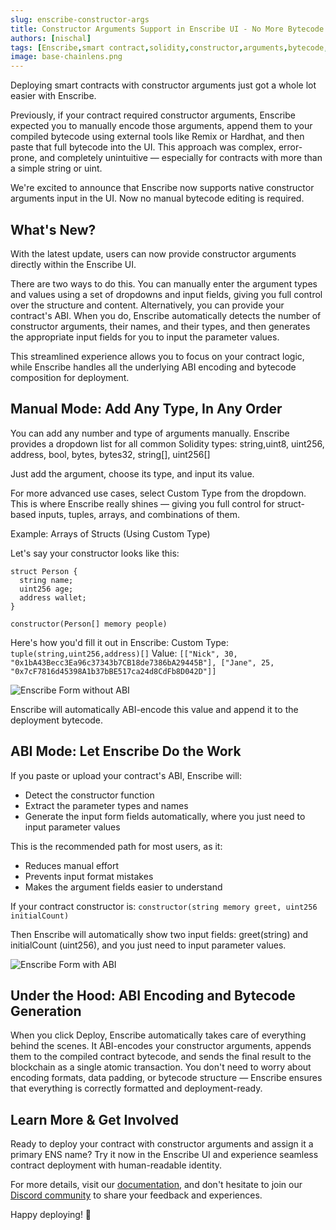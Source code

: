 ```yaml
---
slug: enscribe-constructor-args
title: Constructor Arguments Support in Enscribe UI - No More Bytecode Hacks
authors: [nischal]
tags: [Enscribe,smart contract,solidity,constructor,arguments,bytecode,ABI]
image: base-chainlens.png
---
```


Deploying smart contracts with constructor arguments just got a whole lot easier with Enscribe.

Previously, if your contract required constructor arguments, Enscribe expected you to manually encode those arguments, append them to your compiled bytecode using external tools like Remix or Hardhat, and then paste that full bytecode into the UI. This approach was complex, error-prone, and completely unintuitive — especially for contracts with more than a simple string or uint.

We're excited to announce that Enscribe now supports native constructor arguments input in the UI. Now no manual bytecode editing is required.

## What's New?

With the latest update, users can now provide constructor arguments directly within the Enscribe UI.

There are two ways to do this. You can manually enter the argument types and values using a set of dropdowns and input fields, giving you full control over the structure and content. Alternatively, you can provide your contract's ABI. When you do, Enscribe automatically detects the number of constructor arguments, their names, and their types, and then generates the appropriate input fields for you to input the parameter values.

This streamlined experience allows you to focus on your contract logic, while Enscribe handles all the underlying ABI encoding and bytecode composition for deployment.

## Manual Mode: Add Any Type, In Any Order

You can add any number and type of arguments manually. Enscribe provides a dropdown list for all common Solidity types: string,uint8, uint256, address, bool, bytes, bytes32, string[], uint256[]

Just add the argument, choose its type, and input its value.

For more advanced use cases, select Custom Type from the dropdown. This is where Enscribe really shines — giving you full control for struct-based inputs, tuples, arrays, and combinations of them.

Example: Arrays of Structs (Using Custom Type)

Let's say your constructor looks like this:

```
struct Person {
  string name;
  uint256 age;
  address wallet;
}

constructor(Person[] memory people)
```

Here's how you'd fill it out in Enscribe:
Custom Type: `tuple(string,uint256,address)[]`
Value: `[["Nick", 30, "0x1bA43Becc3Ea96c37343b7CB18de7386bA29445B"], ["Jane", 25, "0x7cF7816d45398A1b37bBE517ca24d8CdFb8D042D"]]`


![Enscribe Form without ABI](args-without-abi.png)

Enscribe will automatically ABI-encode this value and append it to the deployment bytecode.


## ABI Mode: Let Enscribe Do the Work

If you paste or upload your contract's ABI, Enscribe will:
- Detect the constructor function
- Extract the parameter types and names
- Generate the input form fields automatically, where you just need to input parameter values

This is the recommended path for most users, as it:

- Reduces manual effort
- Prevents input format mistakes
- Makes the argument fields easier to understand 

If your contract constructor is:
`constructor(string memory greet, uint256 initialCount)`

Then Enscribe will automatically show two input fields: greet(string) and initialCount (uint256), and you just need to input parameter values.

![Enscribe Form with ABI](args-abi.png)


## Under the Hood: ABI Encoding and Bytecode Generation


When you click Deploy, Enscribe automatically takes care of everything behind the scenes. It ABI-encodes your constructor arguments, appends them to the compiled contract bytecode, and sends the final result to the blockchain as a single atomic transaction. You don't need to worry about encoding formats, data padding, or bytecode structure — Enscribe ensures that everything is correctly formatted and deployment-ready.

## Learn More & Get Involved

Ready to deploy your contract with constructor arguments and assign it a primary ENS name? Try it now in the Enscribe UI and experience seamless contract deployment with human-readable identity.

For more details, visit our [documentation](https://www.enscribe.xyz/docs), and don't hesitate to join our [Discord community](https://discord.gg/8QUMMdS5GY) to share your feedback and experiences.

Happy deploying! 🚀
